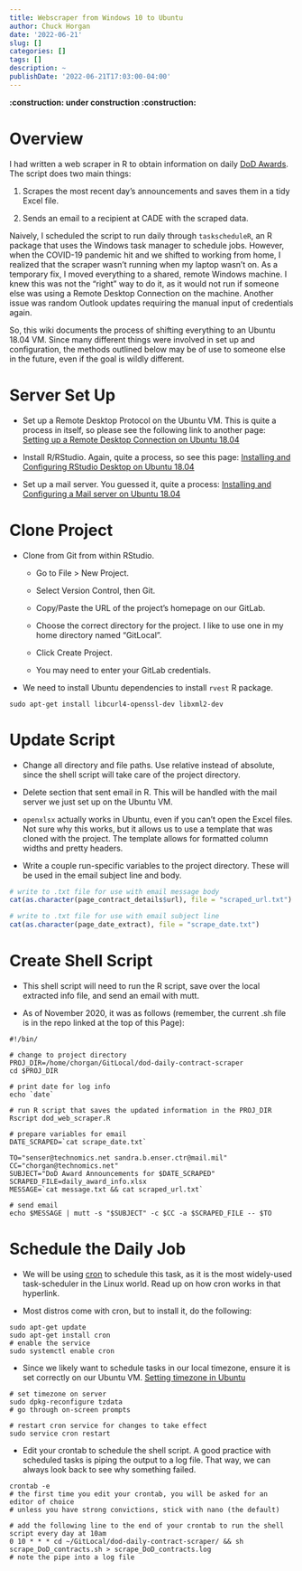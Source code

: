```yaml
---
title: Webscraper from Windows 10 to Ubuntu
author: Chuck Horgan
date: '2022-06-21'
slug: []
categories: []
tags: []
description: ~
publishDate: '2022-06-21T17:03:00-04:00'
---
```


**:construction: under construction :construction:**

# Overview

I had written a web scraper in R to obtain information on daily [DoD Awards](https://www.defense.gov/Newsroom/Contracts/). The script does two main things:

1. Scrapes the most recent day's announcements and saves them in a tidy Excel file.

2. Sends an email to a recipient at CADE with the scraped data.

Naively, I scheduled the script to run daily through `taskscheduleR`, an R package that uses the Windows task manager to schedule jobs. However, when the COVID-19 pandemic hit and we shifted to working from home, I realized that the scraper wasn't running when my laptop wasn't on. As a temporary fix, I moved everything to a shared, remote Windows machine. I knew this was not the "right" way to do it, as it would not run if someone else was using a Remote Desktop Connection on the machine. Another issue was random Outlook updates requiring the manual input of credentials again.

So, this wiki documents the process of shifting everything to an Ubuntu 18.04 VM. Since many different things were involved in set up and configuration, the methods outlined below may be of use to someone else in the future, even if the goal is wildly different.

# Server Set Up

- Set up a Remote Desktop Protocol on the Ubuntu VM. This is quite a process in itself, so please see the following link to another page: [Setting up a Remote Desktop Connection on Ubuntu 18.04](Setting-up-a-Remote-Desktop-Connection-on-Ubuntu-18.04)

- Install R/RStudio. Again, quite a process, so see this page: [Installing and Configuring RStudio Desktop on Ubuntu 18.04](Installing-and-Configuring-RStudio-Desktop-on-Ubuntu-18.04)

- Set up a mail server. You guessed it, quite a process: [Installing and Configuring a Mail server on Ubuntu 18.04](Installing-and-Configuring-a-Mail-server-on-Ubuntu-18.04)

# Clone Project

- Clone from Git from within RStudio.

  - Go to File > New Project.

  - Select Version Control, then Git.

  - Copy/Paste the URL of the project's homepage on our GitLab.

  - Choose the correct directory for the project. I like to use one in my home directory named "GitLocal".

  - Click Create Project.

  - You may need to enter your GitLab credentials.

- We need to install Ubuntu dependencies to install `rvest` R package.

```
sudo apt-get install libcurl4-openssl-dev libxml2-dev
```

# Update Script

- Change all directory and file paths. Use relative instead of absolute, since the shell script will take care of the project directory.

- Delete section that sent email in R. This will be handled with the mail server we just set up on the Ubuntu VM.

- `openxlsx` actually works in Ubuntu, even if you can't open the Excel files. Not sure why this works, but it allows us to use a template that was cloned with the project. The template allows for formatted column widths and pretty headers.

- Write a couple run-specific variables to the project directory. These will be used in the email subject line and body.

```R
# write to .txt file for use with email message body
cat(as.character(page_contract_details$url), file = "scraped_url.txt")

# write to .txt file for use with email subject line
cat(as.character(page_date_extract), file = "scrape_date.txt")
```

# Create Shell Script

- This shell script will need to run the R script, save over the local extracted info file, and send an email with mutt.

- As of November 2020, it was as follows (remember, the current .sh file is in the repo linked at the top of this Page):

```
#!/bin/

# change to project directory
PROJ_DIR=/home/chorgan/GitLocal/dod-daily-contract-scraper
cd $PROJ_DIR

# print date for log info
echo `date`

# run R script that saves the updated information in the PROJ_DIR
Rscript dod_web_scraper.R

# prepare variables for email
DATE_SCRAPED=`cat scrape_date.txt`

TO="senser@technomics.net sandra.b.enser.ctr@mail.mil"
CC="chorgan@technomics.net"
SUBJECT="DoD Award Announcements for $DATE_SCRAPED"
SCRAPED_FILE=daily_award_info.xlsx
MESSAGE=`cat message.txt && cat scraped_url.txt`

# send email
echo $MESSAGE | mutt -s "$SUBJECT" -c $CC -a $SCRAPED_FILE -- $TO
```

# Schedule the Daily Job

- We will be using [cron](https://www.digitalocean.com/community/tutorials/how-to-use-cron-to-automate-tasks-ubuntu-1804) to schedule this task, as it is the most widely-used task-scheduler in the Linux world. Read up on how cron works in that hyperlink.

- Most distros come with cron, but to install it, do the following:

```
sudo apt-get update
sudo apt-get install cron
# enable the service
sudo systemctl enable cron
```

- Since we likely want to schedule tasks in our local timezone, ensure it is set correctly on our Ubuntu VM. [Setting timezone in Ubuntu](https://help.ubuntu.com/community/UbuntuTime)

```
# set timezone on server
sudo dpkg-reconfigure tzdata
# go through on-screen prompts

# restart cron service for changes to take effect
sudo service cron restart
```

- Edit your crontab to schedule the shell script. A good practice with scheduled tasks is piping the output to a log file. That way, we can always look back to see why something failed.

```
crontab -e
# the first time you edit your crontab, you will be asked for an editor of choice
# unless you have strong convictions, stick with nano (the default)

# add the following line to the end of your crontab to run the shell script every day at 10am
0 10 * * * cd ~/GitLocal/dod-daily-contract-scraper/ && sh scrape_DoD_contracts.sh > scrape_DoD_contracts.log
# note the pipe into a log file
```
